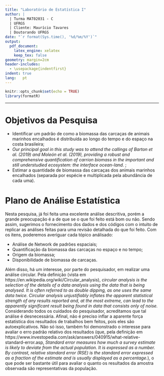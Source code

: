 ```yaml
---
title: "Laboratório de Estatística I"
author: |
  | Turma MAT02031 - C
  | UFRGS
  | Cliente: Maurício Tavares
  | Doutorando UFRGS
date: "`r format(Sys.time(), '%d/%m/%Y')`"
output: 
  pdf_document:
    latex_engine: xelatex
    keep_tex: false
geometry: margin=2cm
header-includes:
  - \usepackage{indentfirst}
indent: true
lang:	pt
---
```


```r
knitr::opts_chunk$set(echo = TRUE)
library(formatR)
```

***
# Objetivos da Pesquisa

* Identificar um padrão de como a biomassa das carcaças de animais marinhos encalhados é distribuída ao longo do tempo e do espaço na costa brasileira;
* *Our principal goal in this study was to attend the callings of Barton et al. (2019) and Moleón et al. (2019), providing a robust and comprehensive quantification of carrion biomass in the important and still understudied ecosystem: the interface ocean-land. *;
* Estimar a quantidade de biomassa das carcaças dos animais marinhos encalhados (separada por espécie e multiplicada pela abundância de cada uma).


# Plano de Análise Estatística
Nesta pesquisa, já foi feita uma excelente análise descritiva, porém a grande preocupação é a de que se o que foi feito está bom ou não. Sendo assim, sugerimos o fornecimento dos dados e dos códigos com o intuito de replicar as análises feitas para uma revisão detalhada do que foi feito. 
Com os itens, poderemos averiguar cada tópico análisado:

* Análise de Network de padrões espaciais;
* Quantificação da biomassa das carcaças no espaço e no tempo;
* Origem da biomassa;
* Disponibilidade de biomassa de carcaças.

Além disso, há um interesse, por parte do pesquisador, em realizar uma análise circular. Pela definição (vista em https://en.wikipedia.org/wiki/Circular_analysis), *circular analysis is the selection of the details of a data analysis using the data that is being analysed. It is often referred to as double dipping, as one uses the same data twice. Circular analysis unjustifiably inflates the apparent statistical strength of any results reported and, at the most extreme, can lead to the apparently significant result being found in data that consists only of noise.* Considerando todos os cuidados do pesquisador, acreditamos que tal análise é desnecessária. Afinal, não é preciso inflar a aparente força estatística dos resultados de trabalhos bem feitos, pois eles são autoexplicativos. Não só isso, também foi demonstrado o interesse para avaliar o erro padrão relativo dos resultados (que, pela definição em https://www.investopedia.com/ask/answers/040915/what-relative-standard-error.asp, *Standard error measures how much a survey estimate is likely to deviate from the actual population. It is expressed as a number. By contrast, relative standard error (RSE) is the standard error expressed as a fraction of the estimate and is usually displayed as a percentage.*), o que pode ser bastante útil para avaliar o quanto os resultados da amostra observada são representativas da população.


